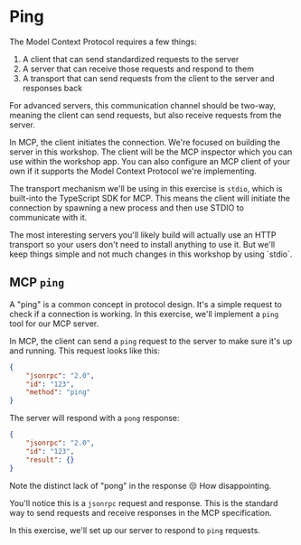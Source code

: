 # Ping

The Model Context Protocol requires a few things:

1. A client that can send standardized requests to the server
2. A server that can receive those requests and respond to them
3. A transport that can send requests from the client to the server and
   responses back

For advanced servers, this communication channel should be two-way, meaning the
client can send requests, but also receive requests from the server.

In MCP, the client initiates the connection. We're focused on building the server
in this workshop. The client will be the MCP inspector which you can use within
the workshop app. You can also configure an MCP client of your own if it
supports the Model Context Protocol we're implementing.

The transport mechanism we'll be using in this exercise is `stdio`, which is
built-into the TypeScript SDK for MCP. This means the client will initiate the
connection by spawning a new process and then use STDIO to communicate with it.

<callout-info>
	The most interesting servers you'll likely build will actually use an HTTP
	transport so your users don't need to install anything to use it. But we'll
	keep things simple and not much changes in this workshop by using `stdio`.
</callout-info>

## MCP `ping`

A "ping" is a common concept in protocol design. It's a simple request to check
if a connection is working. In this exercise, we'll implement a `ping` tool
for our MCP server.

In MCP, the client can send a `ping` request to the server to make sure it's up
and running. This request looks like this:

```json
{
	"jsonrpc": "2.0",
	"id": "123",
	"method": "ping"
}
```

The server will respond with a `pong` response:

```json
{
	"jsonrpc": "2.0",
	"id": "123",
	"result": {}
}
```

<callout-muted>
	Note the distinct lack of "pong" in the response 😒 How disappointing.
</callout-muted>

You'll notice this is a `jsonrpc` request and response. This is the standard way
to send requests and receive responses in the MCP specification.

In this exercise, we'll set up our server to respond to `ping` requests.
